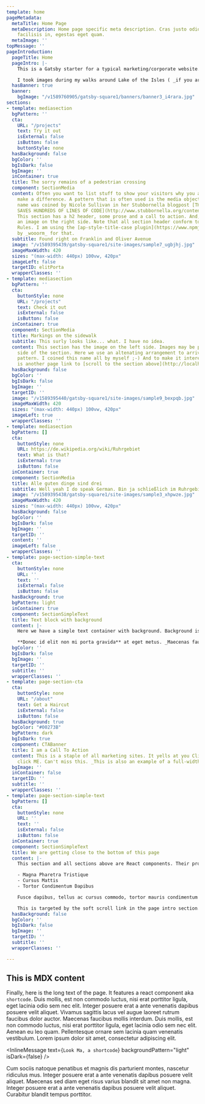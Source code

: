 ```yaml
---
template: home
pageMetadata:
  metaTitle: Home Page
  metaDescription: Home page specific meta description. Cras justo odio, dapibus ac
    facilisis in, egestas eget quam.
  metaImage: ''
topMessage: ''
pageIntroduction:
  pageTitle: Home
  pageIntro: |-
    This is a Gatsby starter for a typical marketing/corporate website. Content is created with [MDX](https://www.gatsbyjs.org/docs/mdx/). It lets you write JSX embedded inside Markdown. It’s a great combination because it allows you to use Markdown’s terse syntax (such as # Heading) for your content and JSX for more advanced, or reusable components. This page is using several components and then at the bottom there is also some markdown body text.

    I took images during my walks around Lake of the Isles ( _if you are from Minneapolis you know where that is_ ) to provide some interesting visuals. This home page features a simple banner and startes with an introduction that features a somewhat larger font size, well, it is an intro after all. Inside this intro you'll find an [in-page link to a section below. Please click it.](http://localhost:8000/#testTarget). Throughout the site smooth scrolling is implemented with [smooth-scroll](https://github.com/cferdinandi/smooth-scroll) a plugin by _cferdinandi_. I'd have liked to use `scroll-behavior: smooth;` which is browser native but Safari doesn't support it and a couple of polyfills didn't seem to work. Once you start scrolling a back-to-top link will appear in the lower right corner of the page, which will scroll the page back to... wait for it... the top of the page.
  hasBanner: true
  banner:
    bgImage: "/v1589760905/gatsby-square1/banners/banner3_i4rara.jpg"
sections:
- template: mediasection
  bgPattern: ''
  cta:
    URL: "/projects"
    text: Try it out
    isExternal: false
    isButton: false
    buttonStyle: none
  hasBackground: false
  bgColor: ''
  bgIsDark: false
  bgImage: ''
  inContainer: true
  title: The sorry remains of a pedestrian crossing
  component: SectionMedia
  content: Often you want to list stuff to show your visitors why you and your products
    make a difference. A pattern that is often used is the media object pattern. This
    name was coined by Nicole Sullivan in her Stubbornella blogpost [THE MEDIA OBJECT
    SAVES HUNDREDS OF LINES OF CODE](http://www.stubbornella.org/content/2010/06/25/the-media-object-saves-hundreds-of-lines-of-code/)
    This section has a h2 header, some prose and a call to action. And, of course,
    an image on the right side. Note that all section header conform to AP Style Capitalization
    Rules. I am using the [ap-style-title-case plugin](https://www.npmjs.com/package/ap-style-title-case)
    by _wooorm_ for that.
  subtitle: Found right on Franklin and Oliver Avenue
  image: "/v1589395439/gatsby-square1/site-images/sample7_ugbjhj.jpg"
  imageMaxWidth: 420
  sizes: "(max-width: 440px) 100vw, 420px"
  imageLeft: false
  targetID: elitPorta
  wrapperClasses: ''
- template: mediasection
  bgPattern: ''
  cta:
    buttonStyle: none
    URL: "/projects"
    text: Check it out
    isExternal: false
    isButton: false
  inContainer: true
  component: SectionMedia
  title: Markings on the sidewalk
  subtitle: This surly looks like... what. I have no idea.
  content: This section has the image on the left side. Images may be placed on either
    side of the section. Here we use an altenating arrangement to arrive at a ZigZag
    pattern. I coined this name all by myself ;-) And to make it interesting there
    is another page link to [scroll to the section above](http://localhost:8000/#elitPorta).
  hasBackground: false
  bgColor: ''
  bgIsDark: false
  bgImage: ''
  targetID: ''
  image: "/v1589395440/gatsby-square1/site-images/sample9_bexpqb.jpg"
  imageMaxWidth: 420
  sizes: "(max-width: 440px) 100vw, 420px"
  imageLeft: true
  wrapperClasses: ''
- template: mediasection
  bgPattern: []
  cta:
    buttonStyle: none
    URL: https://de.wikipedia.org/wiki/Ruhrgebiet
    text: What is that?
    isExternal: true
    isButton: false
  inContainer: true
  component: SectionMedia
  title: Alle guten dinge sind drei
  subtitle: Well yeah I do speak German. Bin ja schließlich im Ruhrgebiet geboren.
  image: "/v1589395438/gatsby-square1/site-images/sample3_xhpwze.jpg"
  imageMaxWidth: 420
  sizes: "(max-width: 440px) 100vw, 420px"
  hasBackground: false
  bgColor: ''
  bgIsDark: false
  bgImage: ''
  targetID: ''
  content: ''
  imageLeft: false
  wrapperClasses: ''
- template: page-section-simple-text
  cta:
    buttonStyle: none
    URL: ''
    text: ''
    isExternal: false
    isButton: false
  hasBackground: true
  bgPattern: light
  inContainer: true
  component: SectionSimpleText
  title: Text block with background
  content: |-
    Here we have a simple text container with background. Background is courtesy of [Gradient Magic](https://www.gradientmagic.com/), a free gallery of fantastic and unique CSS gradients. Since we are using MDX to author content, this content may also include react components. In this website I am using this capability like Wordpress uses Shortcodes. An example is used down a couple of sections.

    **Donec id elit non mi porta gravida** at eget metus. _Maecenas faucibus mollis interdum_. Fusce dapibus, tellus ac cursus commodo, tortor mauris condimentum nibh, ut fermentum massa justo sit amet risus. Maecenas faucibus mollis interdum. Duis mollis, **est non commodo luctus**, nisi erat porttitor ligula, eget lacinia odio sem nec elit.
  bgColor: ''
  bgIsDark: false
  bgImage: ''
  targetID: ''
  subtitle: ''
  wrapperClasses: ''
- template: page-section-cta
  cta:
    buttonStyle: none
    URL: "/about"
    text: Get a Haircut
    isExternal: false
    isButton: false
  hasBackground: true
  bgColor: "#00273B"
  bgPattern: dark
  bgIsDark: true
  component: CTABanner
  title: I am a Call To Action
  content: This is a staple of all marketing sites. It yells at you Click, click,
    click ME. Can't miss this. _This is also an example of a full-width background._
  bgImage: ''
  inContainer: false
  targetID: ''
  subtitle: ''
  wrapperClasses: ''
- template: page-section-simple-text
  bgPattern: []
  cta:
    buttonStyle: none
    URL: ''
    text: ''
    isExternal: false
    isButton: false
  inContainer: true
  component: SectionSimpleText
  title: We are getting close to the bottom of this page
  content: |-
    This section and all sections above are React components. Their props are defined in the Frontmatter of this page. This section is the last one of these. Nothing special here, just a text-based section.

    - Magna Pharetra Tristique
    - Cursus Mattis
    - Tortor Condimentum Dapibus

    Fusce dapibus, tellus ac cursus commodo, tortor mauris condimentum nibh, ut fermentum massa justo sit amet risus. Maecenas sed diam eget risus varius blandit sit amet non magna. Fusce dapibus, tellus ac cursus commodo, tortor mauris condimentum nibh, ut fermentum massa justo sit amet risus. Nullam quis risus eget urna mollis ornare vel eu leo. Integer posuere erat a ante venenatis dapibus posuere velit aliquet. Here is an inline target `<div id="testTarget">`.

    This is targeted by the soft scroll link in the page intro section. Fusce dapibus, tellus ac cursus commodo, tortor mauris condimentum nibh, ut fermentum massa justo sit amet risus. Nulla vitae elit libero, a pharetra augue. Curabitur blandit tempus porttitor. Cras justo odio, dapibus ac facilisis in, egestas eget quam. Vivamus sagittis lacus vel augue laoreet rutrum faucibus dolor auctor. Nullam quis risus eget urna mollis ornare vel eu leo.
  hasBackground: false
  bgColor: ''
  bgIsDark: false
  bgImage: ''
  targetID: ''
  subtitle: ''
  wrapperClasses: ''

---
```

## This is MDX content

Finally, here is the long text of the page. It features a react component aka `shortcode`. Duis mollis, est non commodo luctus, nisi erat porttitor ligula, eget lacinia odio sem nec elit. Integer posuere erat a ante venenatis dapibus posuere velit aliquet. Vivamus sagittis lacus vel augue laoreet rutrum faucibus dolor auctor. Maecenas faucibus mollis interdum. Duis mollis, est non commodo luctus, nisi erat porttitor ligula, eget lacinia odio sem nec elit. Aenean eu leo quam. Pellentesque ornare sem lacinia quam venenatis vestibulum. Lorem ipsum dolor sit amet, consectetur adipiscing elit.

<InlineMessage text={`Look Ma, a shortcode`} backgroundPattern="light" isDark={false} />

Cum sociis natoque penatibus et magnis dis parturient montes, nascetur ridiculus mus. Integer posuere erat a ante venenatis dapibus posuere velit aliquet. Maecenas sed diam eget risus varius blandit sit amet non magna. Integer posuere erat a ante venenatis dapibus posuere velit aliquet. Curabitur blandit tempus porttitor.